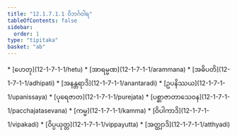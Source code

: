 ```yaml
---
title: "12.1.7.1.1 ဝိဘင်္ဂဝါရ"
tableOfContents: false
sidebar:
  order: 1
type: "tipitaka"
basket: "ab"
---
```



<DynamicBreadcrumb />



<TableOfContents>
* [ဟေတု](12-1-7-1-1/hetu)
* [အာရမ္မဏ](12-1-7-1-1/arammana)
* [အဓိပတိ](12-1-7-1-1/adhipati)
* [အနန္တရာဒိ](12-1-7-1-1/anantaradi)
* [ဥပနိဿယ](12-1-7-1-1/upanissaya)
* [ပုရေဇာတ](12-1-7-1-1/purejata)
* [ပစ္ဆာဇာတာသေဝန](12-1-7-1-1/pacchajatasevana)
* [ကမ္မ](12-1-7-1-1/kamma)
* [ဝိပါကာဒိ](12-1-7-1-1/vipakadi)
* [ဝိပ္ပယုတ္တ](12-1-7-1-1/vippayutta)
* [အတ္ထျာဒိ](12-1-7-1-1/atthyadi)
</TableOfContents>